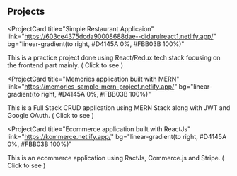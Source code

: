 ## Projects

<ProjectCard
  title="Simple Restaurant Applicaion"
  link="https://603ce4375dcda90008688dae--didarulreact1.netlify.app/"
  bg="linear-gradient(to right, #D4145A 0%, #FBB03B 100%)"
>
  This is a practice project done using React/Redux tech stack focusing on the
  frontend part mainly. ( Click to see )
</ProjectCard>

<ProjectCard
  title="Memories application built with MERN"
  link="https://memories-sample-mern-project.netlify.app/"
  bg="linear-gradient(to right, #D4145A 0%, #FBB03B 100%)"
>
  This is a Full Stack CRUD application using MERN Stack along with JWT and
  Google OAuth. ( Click to see )
</ProjectCard>

<ProjectCard
  title="Ecommerce application built with ReactJs"
  link="https://kommerce.netlify.app/"
  bg="linear-gradient(to right, #D4145A 0%, #FBB03B 100%)"
>
  This is an ecommerce application using RactJs, Commerce.js and Stripe. ( Click
  to see )
</ProjectCard>
